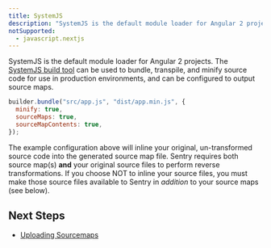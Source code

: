 ```yaml
---
title: SystemJS
description: "SystemJS is the default module loader for Angular 2 projects."
notSupported:
  - javascript.nextjs
---
```


SystemJS is the default module loader for Angular 2 projects. The [SystemJS build tool](https://github.com/systemjs/builder) can be used to bundle, transpile, and minify source code for use in production environments, and can be configured to output source maps.

```javascript
builder.bundle("src/app.js", "dist/app.min.js", {
  minify: true,
  sourceMaps: true,
  sourceMapContents: true,
});
```

<Note>

The example configuration above will inline your original, un-transformed source code into the generated source map file. Sentry requires both source map(s) **and** your original source files to perform reverse transformations. If you choose NOT to inline your source files, you must make those source files available to Sentry in _addition_ to your source maps (see below).

</Note>

## Next Steps

- [Uploading Sourcemaps](../../uploading/)
